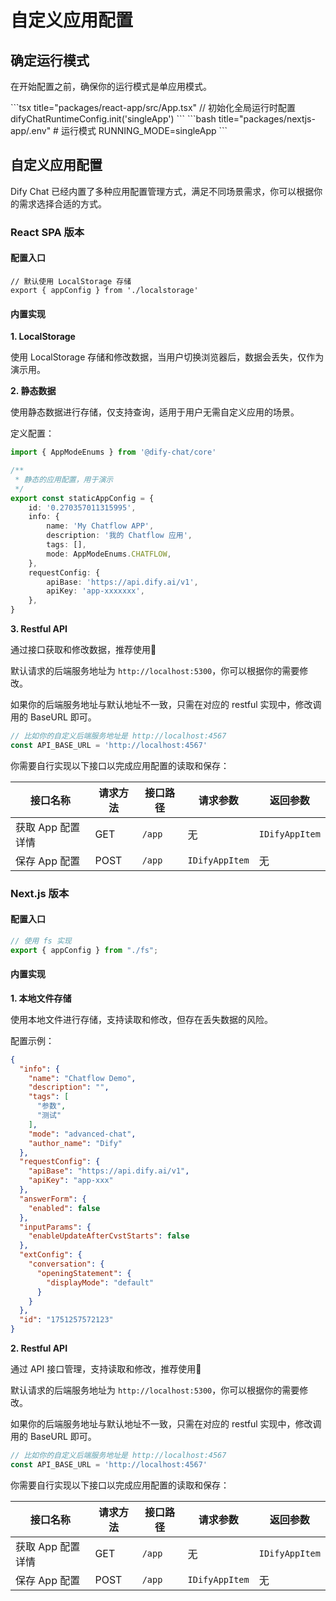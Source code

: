 
# 自定义应用配置

## 确定运行模式

在开始配置之前，确保你的运行模式是单应用模式。

<Tabs>
  <Tab label="React SPA">
```tsx title="packages/react-app/src/App.tsx"
// 初始化全局运行时配置
difyChatRuntimeConfig.init('singleApp')
```
	</Tab>
  <Tab label="Next.js">
```bash title="packages/nextjs-app/.env"
# 运行模式
RUNNING_MODE=singleApp
```
	</Tab>
</Tabs>

## 自定义应用配置

Dify Chat 已经内置了多种应用配置管理方式，满足不同场景需求，你可以根据你的需求选择合适的方式。

### React SPA 版本

#### 配置入口

```tsx title="packages/react-app/src/services/app/singleApp/index.ts"
// 默认使用 LocalStorage 存储
export { appConfig } from './localstorage'
```

#### 内置实现

**1. LocalStorage**

使用 LocalStorage 存储和修改数据，当用户切换浏览器后，数据会丢失，仅作为演示用。

**2. 静态数据**

使用静态数据进行存储，仅支持查询，适用于用户无需自定义应用的场景。

定义配置：

```ts title="packages/react-app/src/services/app/singleApp/static-readonly/data.ts"
import { AppModeEnums } from '@dify-chat/core'

/**
 * 静态的应用配置，用于演示
 */
export const staticAppConfig = {
	id: '0.270357011315995',
	info: {
		name: 'My Chatflow APP',
		description: '我的 Chatflow 应用',
		tags: [],
		mode: AppModeEnums.CHATFLOW,
	},
	requestConfig: {
		apiBase: 'https://api.dify.ai/v1',
		apiKey: 'app-xxxxxxx',
	},
}
```

**3. Restful API**

通过接口获取和修改数据，推荐使用🌟

默认请求的后端服务地址为 `http://localhost:5300`，你可以根据你的需要修改。

如果你的后端服务地址与默认地址不一致，只需在对应的 restful 实现中，修改调用的 BaseURL 即可。

```ts title="packages/react-app/src/services/app/singleApp/restful.ts"
// 比如你的自定义后端服务地址是 http://localhost:4567
const API_BASE_URL = 'http://localhost:4567'
```

你需要自行实现以下接口以完成应用配置的读取和保存：

| 接口名称 | 请求方法 | 接口路径 | 请求参数 | 返回参数 |
|---------|----------|----------|----------|----------|
| 获取 App 配置详情 | GET | `/app` | 无 | `IDifyAppItem` |
| 保存 App 配置 | POST | `/app` | `IDifyAppItem` | 无 |

### Next.js 版本

#### 配置入口

```ts title="packages/nextjs-app/services/app/singleApp/index.ts"
// 使用 fs 实现
export { appConfig } from "./fs";
```

#### 内置实现

**1. 本地文件存储**

使用本地文件进行存储，支持读取和修改，但存在丢失数据的风险。

配置示例：

```json title="packages/nextjs-app/.dify-chat/storage/app.config.json"
{
  "info": {
    "name": "Chatflow Demo",
    "description": "",
    "tags": [
      "参数",
      "测试"
    ],
    "mode": "advanced-chat",
    "author_name": "Dify"
  },
  "requestConfig": {
    "apiBase": "https://api.dify.ai/v1",
    "apiKey": "app-xxx"
  },
  "answerForm": {
    "enabled": false
  },
  "inputParams": {
    "enableUpdateAfterCvstStarts": false
  },
  "extConfig": {
    "conversation": {
      "openingStatement": {
        "displayMode": "default"
      }
    }
  },
  "id": "1751257572123"
}
```

**2. Restful API**

通过 API 接口管理，支持读取和修改，推荐使用🌟

默认请求的后端服务地址为 `http://localhost:5300`，你可以根据你的需要修改。

如果你的后端服务地址与默认地址不一致，只需在对应的 restful 实现中，修改调用的 BaseURL 即可。

```ts title="packages/nextjs-app/services/app/singleApp/restful.ts"
// 比如你的自定义后端服务地址是 http://localhost:4567
const API_BASE_URL = 'http://localhost:4567'
```

你需要自行实现以下接口以完成应用配置的读取和保存：

| 接口名称 | 请求方法 | 接口路径 | 请求参数 | 返回参数 |
|---------|----------|----------|----------|----------|
| 获取 App 配置详情 | GET | `/app` | 无 | `IDifyAppItem` |
| 保存 App 配置 | POST | `/app` | `IDifyAppItem` | 无 |
